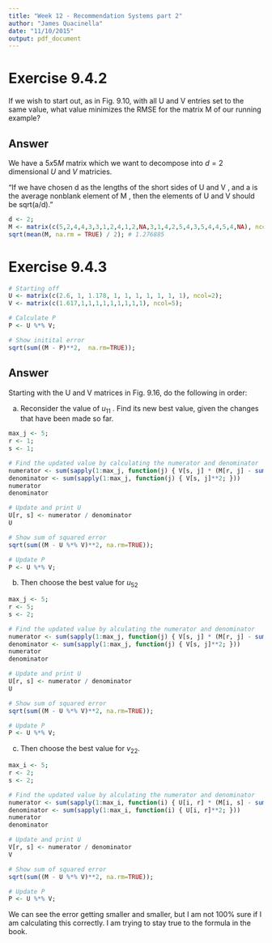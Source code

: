 ```yaml
---
title: "Week 12 - Recommendation Systems part 2"
author: "James Quacinella"
date: "11/10/2015"
output: pdf_document
---
```


# Exercise 9.4.2

If we wish to start out, as in Fig. 9.10, with all U and V entries set to the same value, what value minimizes the RMSE for the matrix M of our running example?

## Answer

We have a $5 x 5 M$ matrix which we want to decompose into $d=2$ dimensional $U$ and $V$
matricies.

"If we have chosen d as the lengths of the short sides of U and V , and a is the average nonblank element of M , then the elements of U and V should be sqrt(a/d)."

```r
d <- 2;
M <- matrix(c(5,2,4,4,3,3,1,2,4,1,2,NA,3,1,4,2,5,4,3,5,4,4,5,4,NA), ncol=5, byrow = TRUE);
sqrt(mean(M, na.rm = TRUE) / 2); # 1.276885
```

\pagebreak

# Exercise 9.4.3

```r
# Starting off
U <- matrix(c(2.6, 1, 1.178, 1, 1, 1, 1, 1, 1, 1), ncol=2);
V <- matrix(c(1.617,1,1,1,1,1,1,1,1,1), ncol=5);

# Calculate P
P <- U %*% V;

# Show initital error
sqrt(sum((M - P)**2,  na.rm=TRUE)); 
```

## Answer

Starting with the U and V matrices in Fig. 9.16, do the following in order:

(a) Reconsider the value of $u_{11}$ . Find its new best value, given the changes that have been made so far.

```r
max_j <- 5;
r <- 1;
s <- 1;

# Find the updated value by calculating the numerator and denominator
numerator <- sum(sapply(1:max_j, function(j) { V[s, j] * (M[r, j] - sum(U[r, -c(s)] * V[-c(s), j])); }),  na.rm=TRUE)
denominator <- sum(sapply(1:max_j, function(j) { V[s, j]**2; }))
numerator
denominator

# Update and print U
U[r, s] <- numerator / denominator
U

# Show sum of squared error
sqrt(sum((M - U %*% V)**2, na.rm=TRUE));

# Update P
P <- U %*% V;
```

(b) Then choose the best value for $u_{52}$

```r
max_j <- 5;
r <- 5;
s <- 2;

# Find the updated value by alculating the numerator and denominator
numerator <- sum(sapply(1:max_j, function(j) { V[s, j] * (M[r, j] - sum(U[r, -c(s)] * V[-c(s), j])); }),  na.rm=TRUE)
denominator <- sum(sapply(1:max_j, function(j) { V[s, j]**2; }))
numerator
denominator

# Update and print U
U[r, s] <- numerator / denominator
U

# Show sum of squared error
sqrt(sum((M - U %*% V)**2, na.rm=TRUE)); 

# Update P
P <- U %*% V;
```

(c) Then choose the best value for $v_{22}$.

```r
max_i <- 5;
r <- 2;
s <- 2;

# Find the updated value by alculating the numerator and denominator
numerator <- sum(sapply(1:max_i, function(i) { U[i, r] * (M[i, s] - sum(U[i, -c(r)] * V[-c(r), s])); }),  na.rm=TRUE)
denominator <- sum(sapply(1:max_i, function(i) { U[i, r]**2; }))
numerator
denominator

# Update and print U
V[r, s] <- numerator / denominator
V

# Show sum of squared error
sqrt(sum((M - U %*% V)**2, na.rm=TRUE));

# Update P
P <- U %*% V;
```

We can see the error getting smaller and smaller, but I am not 100% sure if I am calculating this correctly. I am trying to stay true to the formula in the book.
